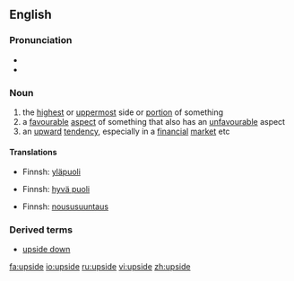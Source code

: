 ==English==
===Pronunciation===
* {{AHD|\Up"side`\}}
*{{audio|en-us-upside.ogg|Audio (US)}}

===Noun===
{{en-noun}}

# the [[highest]] or [[uppermost]] side or [[portion]] of something
# a [[favourable]] [[aspect]] of something that also has an [[unfavourable]] aspect
# an [[upward]] [[tendency]], especially in a [[financial]] [[market]] etc

====Translations====
{{trans-top|the highest or uppermost side or portion of something}}
*Finnsh: [[yläpuoli]]
{{trans-mid}}
{{trans-bottom}}

{{trans-top|a favourable aspect of something that also has an unfavourable aspect}}
*Finnsh: [[hyvä puoli]]
{{trans-mid}}
{{trans-bottom}}

{{trans-top|an upward tendency, especially in a financial market etc}}
*Finnsh: [[noususuuntaus]]
{{trans-mid}}
{{trans-bottom}}

===Derived terms===
* [[upside down]]

[[fa:upside]]
[[io:upside]]
[[ru:upside]]
[[vi:upside]]
[[zh:upside]]
